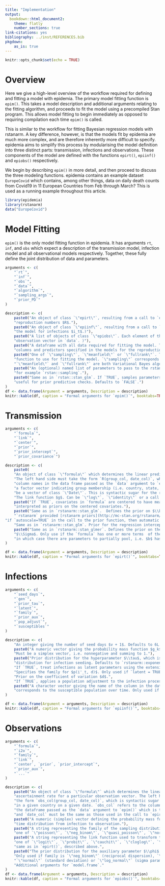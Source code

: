 ```yaml
---
title: "Implementation"
output:
  bookdown::html_document2:
    theme: flatly
    number_sections: true
link-citations: yes
bibliography: ../inst/REFERENCES.bib
pkgdown:
    as_is: true
---
```



<style>
.col-md-9 {
    width: 80% !important;
    margin-left: auto;
    margin-right: auto;
    line-height: 2;
    text-align: justify;
}
</style>

```r
knitr::opts_chunk$set(echo = TRUE)
```


#  Overview {#sec:overview}

Here we give a high-level overview of the workflow required for defining and fitting a model with 
epidemia. The primary model fitting function is `epim()`. This takes a model description and 
additional arguments relating to the fitting algorithm, and proceeds to fit the model using a 
precompiled Stan program. This allows model fitting to begin immediately as opposed to requiring compilation each time 
`epim()` is called. 

This is similar to the workflow for fitting Bayesian regression models 
with rstanarm. A key difference, however, is that the models fit by epidemia are much more 
complex, and are therefore inherently more difficult to specify. epidemia aims to simplify this process 
by modularising the model definition into three distinct parts: transmission, 
infections and observations. These components of the model are defined with the functions `epirt()`, `epiinf()` and 
`epiobs()` respectively.

We begin by describing `epim()` in more detail, and then proceed to discuss the three modeling functions. 
epidemia contains an example dataset `EuropeCovid` which contains, among other things, data 
on daily death counts from Covid19 in 11 European Countries from Feb through March? This is 
used as a running example throughout this article.

```r
library(epidemia)
library(rstanarm)
data("EuropeCovid")
```

# Model Fitting

`epim()` is the only model fitting function in epidemia. It has arguments `rt`, `inf`, and `obs` which 
expect a description of the transmission model, infection model and all observational models respectively. 
Together, these fully define the joint distribution of data and parameters. 

```r
arguments <- c(
    "`rt`",
    "`inf`",
    "`obs`",
    "`data`",
    "`algorithm`",
    "`sampling_args`",
    "`prior_PD`"
)

description <- c(
    paste0("An object of class `\"epirt\"`, resulting from a call to `epirt()`. This defines the model for ",
    "reproduction numbers $R$."),
    paste0("An object of class `\"epiinf\"`, resulting from a call to `epiinf()`. This entirely defines ",
    "the model for infections $i_t$.)"),
    paste0("A list of objects of class `\"epiobs\"`. Each element of the list defines a model for a given ",
    "observation vector in `data`. )"),
    paste0("A dataframe with all data required for fitting the model. This includes all observation ",
    "columns and predictors specified in the models for the reproduction number and ascertainment rates."),
    paste0("One of `\"sampling\"`, `\"meanfield\"` or `\"fullrank\"`. This determines the rstan sampling ",
    "function to use for fitting the model. `\"sampling\"` corresponds to an adaptive HMC sampler, while ",
    "`\"meanfield\"` and `\"fullrank\"` are both Variational Bayes algorithms."),
    paste0("An (optional) named list of parameters to pass to the rstan sampling function, ",
    "for example `rstan::sampling`."),
    paste0("Same as in `rstan::stan_glm`. If `TRUE`, samples parameters from their priors. This is ",
    "useful for prior predictive checks. Defaults to `FALSE`.")
)
df <- data.frame(Argument = arguments, Description = description)
knitr::kable(df, caption = "Formal arguments for `epim()`", booktabs=TRUE)
```

# Transmission

```r
arguments <- c(
    "`formula`", 
    "`link`", 
    "`center`", 
    "`prior`", 
    "`prior_intercept`", 
    "`prior_covariance`")

description <- c(
    paste0(
    "An object of class `\"formula\"` which determines the linear predictor $\\eta$ for $R$. ", 
    "The left hand side must take the form `R(group_col, date_col)`, where `group_col` and `date_col` are ",
    "column names in the data frame passed as the `data` argument to `epirt()`. `group_col` must be ",
    "a factor vector indicating group membership (i.e. country, state, age cohort), and `date_col` must ",
    "be a vector of class `\"Date\"`. This is syntactic sugar for the reproduction number in the given group at the give date."),
    "The link function $g$. Can be `\"log\"`, `\"identity\"` or a call to `scaled_logit()`. Defaults to `log`.",
    paste0("If `TRUE`, covariates in `formula` are centered to have mean zero. All priors should then be ",
    "interpreted as priors on the centered covariates."),
    paste0("Same as in `rstanarm::stan_glm`.  Defines the prior on $\\beta$. ",
    "`rstanarm` provided [rstanarm priors](http://mc-stan.org/rstanarm/reference/priors.html), a `shifted_gamma` can be used. **Note** ",
"if `autoscale=TRUE` in the call to the prior function, then automatic rescaling takes place."),
    "Same as in `rstanarm::stan_glm`. Prior for the regression intercept $\\beta_0$ (if it exists).",
    paste0("Same as in `rstanarm::stan_glmer`. Defines the prior on the covariance matrix ",
    "$\\Sigma$. Only use if the `formula` has one or more terms  of the form `(x | y)`, ",
    "in which case there are parameters to partially pool, i.e. $b$ has positive length.")
)

df <- data.frame(Argument = arguments, Description = description)
knitr::kable(df, caption = "Formal arguments for `epirt()`", booktabs=TRUE)
```

# Infections

```r
arguments <- c(
    "`seed_days`",
    "`gen`",
    "`prior_tau`",
    "`latent`",
    "`family`",
    "`prior_aux`",
    "`pop_adjust`",
    "`susceptibles`"
)

description <- c(
    "An integer giving the number of seed days $v + 1$. Defaults to 6L.",
    paste0("A numeric vector giving the probability mass function $g_k$ of the generation distribution. ",
    "Must be a simplex vector, i.e. nonnegative and summing to 1."),
    paste0("Prior distribution for the hyperparameter $\\tau$, which is the mean of the prior ",
    "distribution for infection seeding. Defaults to `rstanarm::exponential(0.03)`."),
    "If `TRUE`, treat infections as latent parameters using the extensions described in Section XXX. ",
    "Specifies the family for $p(i'_t, d)$. Only used if `latent = TRUE`, and currently restricted to `log-normal`.",
    "Prior on the coefficient of variation $d$.",
    "If `TRUE`, applies a population adjustment to the infection process $i_t$. Defaults to `FALSE`.",
    paste0("A character vector giving the name of the column in the dataframe passed as the `data` argument of `epim`, that ",
    "corresponds to the susceptible population over time. Only used if `pop_adjust=TRUE`.")
)

df <- data.frame(Argument = arguments, Description = description)
knitr::kable(df, caption = "Formal arguments for `epiinf()`", booktabs=TRUE)
```

# Observations

```r
arguments <- c(
    "`formula`",
    "`i2o`",
    "`family`",
    "`link`",
    "`center`, `prior`, `prior_intercept`",
    "`prior_aux`",
    "`...`"
)

description <- c(
    paste0("An object of class `\"formula\"` which determines the linear predictor for the ",
    "ascertainment rate for a particular observation vector. The left hand side must take ",
    "the form `obs_col(group_col, date_col)`, which is syntactic sugar for the observation ",
    "in a given country on a given date. `obs_col` refers to the column of observations in ",
    "the dataframe passed as the `data` argument to `epim()` which is to be modeled. `group_col` ",
    "and `date_col` must be the same as those used in the call to `epirt()`."),
    paste0("A numeric (simplex) vector defining the probability mass function $\\pi_k$ of the ",
    "time distribution from infection to observation."),
    paste0("A string representing the family of the sampling distribution $p(y_t,\\phi)$. Can be ",
    "one of `\"poisson\"`, `\"neg_binom\"`, `\"quasi_poisson\"`, `\"normal\"` or `\"log_normal\"`."),
    paste0("A string representing the link function used to transform the linear predictor. Can be ",
    "one of `\"logit\"`, `\"probit\"`, `\"cauchit\"`, `\"cloglog\"`, `\"identity\"`. Defaults to `\"logit\"`."),
    "same as in `epirt()`, described above.",
    paste0("The prior distribution for the auxiliary parameter $\\phi$, if it exists. ",
    "Only used if family is `\"neg_binom\"` (reciprocal dispersion), `\"quasi_poisson\"` (dispersion), ",
    "`\"normal\"` (standard deviation) or `\"log_normal\"` (sigma parameter)."),
    "Additional arguments for `model.frame`."
)
df <- data.frame(Argument = arguments, Description = description)
knitr::kable(df, caption = "Formal arguments for `epiobs()`", booktabs=TRUE)
```

